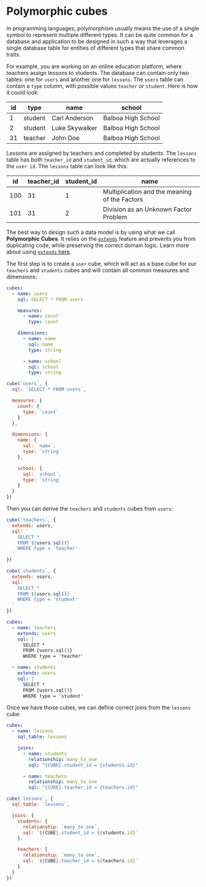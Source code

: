 # Polymorphic cubes

In programming languages, polymorphism usually means the use of a single symbol
to represent multiple different types. It can be quite common for a database and
application to be designed in such a way that leverages a single database table
for entities of different types that share common traits.

For example, you are working on an online education platform, where teachers
assign lessons to students. The database can contain only two tables: one for
`users` and another one for `lessons`. The `users` table can contain a `type`
column, with possible values `teacher` or `student`. Here is how it could look:

| **id** | **type** | **name**       | **school**         |
| ------ | -------- | -------------- | ------------------ |
| 1      | student  | Carl Anderson  | Balboa High School |
| 2      | student  | Luke Skywalker | Balboa High School |
| 31     | teacher  | John Doe       | Balboa High School |

Lessons are assigned by teachers and completed by students. The `lessons` table
has both `teacher_id` and `student_id`, which are actually references to the
`user id`. The `lessons` table can look like this:

| **id** | **teacher_id** | **student_id** | **name**                                      |
| ------ | -------------- | -------------- | --------------------------------------------- |
| 100    | 31             | 1              | Multiplication and the meaning of the Factors |
| 101    | 31             | 2              | Division as an Unknown Factor Problem         |

The best way to design such a data model is by using what we call **Polymorphic
Cubes**. It relies on the [`extends`][ref-schema-ref-cubes-extends] feature and
prevents you from duplicating code, while preserving the correct domain logic.
Learn more about using [`extends` here][ref-schema-advanced-extend].

The first step is to create a `user` cube, which will act as a base cube for our
`teachers` and `students` cubes and will contain all common measures and
dimensions:

<CodeTabs>

```yaml
cubes:
  - name: users
    sql: SELECT * FROM users

    measures:
      - name: count
        type: count

    dimensions:
      - name: name
        sql: name
        type: string

      - name: school
        sql: school
        type: string
```

```javascript
cube(`users`, {
  sql: `SELECT * FROM users`,

  measures: {
    count: {
      type: `count`
    }
  },

  dimensions: {
    name: {
      sql: `name`,
      type: `string`
    },

    school: {
      sql: `school`,
      type: `string`
    }
  }
})
```

</CodeTabs>

Then you can derive the `teachers` and `students` cubes from `users`:

<CodeTabs>

```javascript
cube(`teachers`, {
  extends: users,
  sql: `
    SELECT *
    FROM ${users.sql()}
    WHERE type = 'teacher'
  `
})

cube(`students`, {
  extends: users,
  sql: `
    SELECT *
    FROM ${users.sql()}
    WHERE type = 'student'
  `
})
```

```yaml
cubes:
  - name: teachers
    extends: users
    sql: |
      SELECT *
      FROM {users.sql()}
      WHERE type = 'teacher'

  - name: students
    extends: users
    sql: |
      SELECT *
      FROM {users.sql()}
      WHERE type = 'student'
```

</CodeTabs>

Once we have those cubes, we can define correct joins from the `lessons` cube:

<CodeTabs>

```yaml
cubes:
  - name: lessons
    sql_table: lessons

    joins:
      - name: students
        relationship: many_to_one
        sql: "{CUBE}.student_id = {students.id}"

      - name: teachers
        relationship: many_to_one
        sql: "{CUBE}.teacher_id = {teachers.id}"
```

```javascript
cube(`lessons`, {
  sql_table: `lessons`,

  joins: {
    students: {
      relationship: `many_to_one`,
      sql: `${CUBE}.student_id = ${students.id}`
    },

    teachers: {
      relationship: `many_to_one`,
      sql: `${CUBE}.teacher_id = ${teachers.id}`
    }
  }
})
```

</CodeTabs>

[ref-schema-advanced-extend]:
  /product/data-modeling/concepts/code-reusability-extending-cubes
[ref-schema-ref-cubes-extends]: /product/data-modeling/reference/cube#extends

